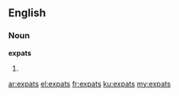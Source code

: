 ==English==

===Noun===
'''expats'''

# {{plural of|expat}}

[[ar:expats]]
[[el:expats]]
[[fr:expats]]
[[ku:expats]]
[[my:expats]]